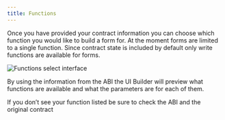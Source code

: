 ```yaml
---
title: Functions
---
```


Once you have provided your contract information you can choose which function you would like to build a form for. At the moment forms are limited to a single function. Since contract state is included by default only write functions are available for forms.

![Functions select interface](/ui-builder/functions-select.png)

By using the information from the ABI the UI Builder will preview what functions are available and what the parameters are for each of them.



If you don’t see your function listed be sure to check the ABI and the original contract
